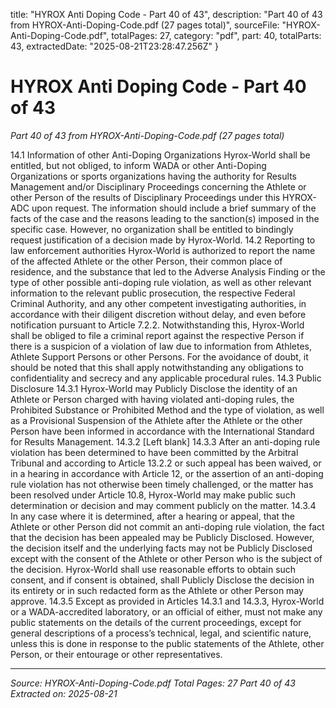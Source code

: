   title: "HYROX Anti Doping Code - Part 40 of 43",
  description: "Part 40 of 43 from HYROX-Anti-Doping-Code.pdf (27 pages total)",
  sourceFile: "HYROX-Anti-Doping-Code.pdf",
  totalPages: 27,
  category: "pdf",
  part: 40,
  totalParts: 43,
  extractedDate: "2025-08-21T23:28:47.256Z"
}

# HYROX Anti Doping Code - Part 40 of 43

*Part 40 of 43 from HYROX-Anti-Doping-Code.pdf (27 pages total)*

14.1 Information of other Anti-Doping Organizations
Hyrox-World shall be entitled, but not obliged, to inform WADA or other Anti-Doping
Organizations or sports organizations having the authority for Results Management
and/or Disciplinary Proceedings concerning the Athlete or other Person of the results
of Disciplinary Proceedings under this HYROX-ADC upon request. The information
should include a brief summary of the facts of the case and the reasons leading to
the sanction(s) imposed in the specific case. However, no organization shall be
entitled to bindingly request justification of a decision made by Hyrox-World.
14.2 Reporting to law enforcement authorities
Hyrox-World is authorized to report the name of the affected Athlete or the other
Person, their common place of residence, and the substance that led to the Adverse
Analysis Finding or the type of other possible anti-doping rule violation, as well as
other relevant information to the relevant public prosecution, the respective Federal
Criminal Authority, and any other competent investigating authorities, in accordance
with their diligent discretion without delay, and even before notification pursuant to
Article 7.2.2. Notwithstanding this, Hyrox-World shall be obliged to file a criminal
report against the respective Person if there is a suspicion of a violation of law due to
information from Athletes, Athlete Support Persons or other Persons. For the
avoidance of doubt, it should be noted that this shall apply notwithstanding any
obligations to confidentiality and secrecy and any applicable procedural rules.
14.3 Public Disclosure
14.3.1 Hyrox-World may Publicly Disclose the identity of an Athlete or Person charged with
having violated anti-doping rules, the Prohibited Substance or Prohibited Method and
the type of violation, as well as a Provisional Suspension of the Athlete after the
Athlete or the other Person have been informed in accordance with the International
Standard for Results Management.
14.3.2 [Left blank]
14.3.3 After an anti-doping rule violation has been determined to have been committed by
the Arbitral Tribunal and according to Article 13.2.2 or such appeal has been waived,
or in a hearing in accordance with Article 12, or the assertion of an anti-doping rule
violation has not otherwise been timely challenged, or the matter has been resolved
under Article 10.8, Hyrox-World may make public such determination or decision and
may comment publicly on the matter.
14.3.4 In any case where it is determined, after a hearing or appeal, that the Athlete or other
Person did not commit an anti-doping rule violation, the fact that the decision has
been appealed may be Publicly Disclosed. However, the decision itself and the
underlying facts may not be Publicly Disclosed except with the consent of the Athlete
or other Person who is the subject of the decision. Hyrox-World shall use reasonable
efforts to obtain such consent, and if consent is obtained, shall Publicly Disclose the
decision in its entirety or in such redacted form as the Athlete or other Person may
approve.
14.3.5 Except as provided in Articles 14.3.1 and 14.3.3, Hyrox-World or a WADA-accredited
laboratory, or an official of either, must not make any public statements on the details
of the current proceedings, except for general descriptions of a process’s technical,
legal, and scientific nature, unless this is done in response to the public statements
of the Athlete, other Person, or their entourage or other representatives.

---

*Source: HYROX-Anti-Doping-Code.pdf*
*Total Pages: 27*
*Part 40 of 43*
*Extracted on: 2025-08-21*
